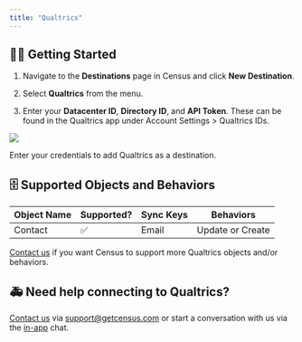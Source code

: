 ```yaml
---
title: "Qualtrics"
---
```


## 🏃‍♀️ Getting Started

1. Navigate to the **Destinations** page in Census and click **New Destination**.

2. Select **Qualtrics** from the menu.

3. Enter your **Datacenter ID**, **Directory ID**, and **API Token**. These can be found in the Qualtrics app under Account Settings > Qualtrics IDs.

![](/images/destinations/Screenshot%202023-01-04%20at%201.47.48%20PM.png)

Enter your credentials to add Qualtrics as a destination.

## 🗄 Supported Objects and Behaviors

| **Object Name** | **Supported?** | **Sync Keys** | **Behaviors**    |
| --------------- | -------------- | ------------- | ---------------- |
| Contact         | ✅              | Email         | Update or Create |

[Contact us](mailto:support@getcensus.com) if you want Census to support more Qualtrics objects and/or behaviors.

## 🚑 Need help connecting to Qualtrics?

[Contact us](mailto:support@getcensus.com) via support@getcensus.com or start a conversation with us via the [in-app](https://app.getcensus.com) chat.